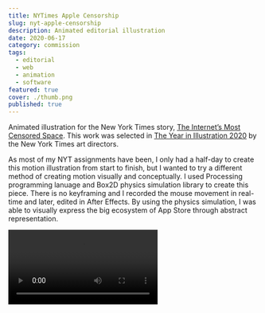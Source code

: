 ```yaml
---
title: NYTimes Apple Censorship
slug: nyt-apple-censorship
description: Animated editorial illustration
date: 2020-06-17
category: commission
tags:
  - editorial
  - web
  - animation
  - software
featured: true
cover: ./thumb.png
published: true
---
```



Animated illustration for the New York Times story, [The Internet’s Most Censored Space](https://www.nytimes.com/2020/06/17/technology/the-internets-most-censored-space.html). This work was selected in [The Year in Illustration 2020](https://www.nytimes.com/interactive/2021/01/14/multimedia/year-in-illustration.html) by the New York Times art directors.

As most of my NYT assignments have been, I only had a half-day to create this motion illustration from start to finish, but I wanted to try a different method of creating motion visually and conceptually. I used Processing programming lanuage and Box2D physics simulation library to create this piece. There is no keyframing and I recorded the mouse movement in real-time and later, edited in After Effects. By using the physics simulation, I was able to visually express the big ecosystem of App Store through abstract representation.

<ActivityList slug="nyt-apple-censorship" sortByType />

<Video src={vid1} width={1622} height={1080} mb />
